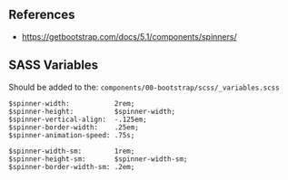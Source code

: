 ## References
* https://getbootstrap.com/docs/5.1/components/spinners/

## SASS Variables

Should be added to the:
`components/00-bootstrap/scss/_variables.scss`

```
$spinner-width:           2rem;
$spinner-height:          $spinner-width;
$spinner-vertical-align:  -.125em;
$spinner-border-width:    .25em;
$spinner-animation-speed: .75s;

$spinner-width-sm:        1rem;
$spinner-height-sm:       $spinner-width-sm;
$spinner-border-width-sm: .2em;
```
